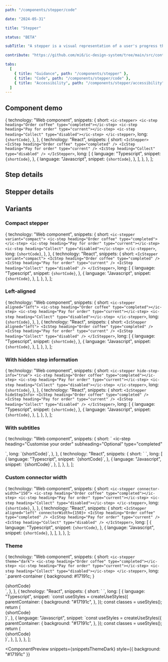 ```yaml
---
path: "/components/stepper/code"

date: "2024-05-31"

title: "Stepper"

status: "BETA"

subTitle: "A stepper is a visual representation of a user's progress through a predefined set of steps in a linear process."

contribute: "https://github.com/mi6/ic-design-system/tree/main/src/content/structured/components/stepper"

tabs:
  [
    { title: "Guidance", path: "/components/stepper" },
    { title: "Code", path: "/components/stepper/code" },
    { title: "Accessibility", path: "/components/stepper/accessibility" },
  ]
---
```



## Component demo

  {
    technology: "Web component",
    snippets: {
      short: `<ic-stepper>
  <ic-step heading="Order coffee" type="completed"></ic-step>
  <ic-step heading="Pay for order" type="current"></ic-step>
  <ic-step heading="Collect" type="disabled"></ic-step>
</ic-stepper>`,
      long: `{shortCode}`,
    },
  },
  {
    technology: "React",
    snippets: {
      short: `<IcStepper>
  <IcStep heading="Order coffee" type="completed" />
  <IcStep heading="Pay for order" type="current" />
  <IcStep heading="Collect" type="disabled" />
</IcStepper>`,
      long: [
        {
          language: "Typescript",
          snippet: `{shortCode}`,
        },
        {
          language: "Javascript",
          snippet: `{shortCode}`,
        },
      ],
    },
  },
];

<ComponentPreview snippets={snippets}>
  <IcStepper>
    <IcStep heading="Order coffee" type="completed" />
    <IcStep heading="Pay for order" type="current" />
    <IcStep heading="Collect" type="disabled" />
  </IcStepper>
</ComponentPreview>

## Step details

<ComponentDetails component="ic-step" />

## Stepper details

<ComponentDetails component="ic-stepper" />

## Variants

### Compact stepper

  {
    technology: "Web component",
    snippets: {
      short: `<ic-stepper variant="compact">
  <ic-step heading="Order coffee" type="completed"></ic-step>
  <ic-step heading="Pay for order" type="current"></ic-step>
  <ic-step heading="Collect" type="disabled"></ic-step>
</ic-stepper>`,
      long: `{shortCode}`,
    },
  },
  {
    technology: "React",
    snippets: {
      short: `<IcStepper variant="compact">
  <IcStep heading="Order coffee" type="completed" />
  <IcStep heading="Pay for order" type="current" />
  <IcStep heading="Collect" type="disabled" />
</IcStepper>`,
      long: [
        {
          language: "Typescript",
          snippet: `{shortCode}`,
        },
        {
          language: "Javascript",
          snippet: `{shortCode}`,
        },
      ],
    },
  },
];

<ComponentPreview snippets={compactStepper}>
  <IcStepper variant="compact">
    <IcStep heading="Order coffee" type="completed" />
    <IcStep heading="Pay for order" type="current" />
    <IcStep heading="Collect" type="disabled" />
  </IcStepper>
</ComponentPreview>

### Left-aligned

  {
    technology: "Web component",
    snippets: {
      short: `<ic-stepper aligned="left">
  <ic-step heading="Order coffee" type="completed"></ic-step>
  <ic-step heading="Pay for order" type="current"></ic-step>
  <ic-step heading="Collect" type="disabled"></ic-step>
</ic-stepper>`,
      long: `{shortCode}`,
    },
  },
  {
    technology: "React",
    snippets: {
      short: `<IcStepper aligned="left">
  <IcStep heading="Order coffee" type="completed" />
  <IcStep heading="Pay for order" type="current" />
  <IcStep heading="Collect" type="disabled" />
</IcStepper>`,
      long: [
        {
          language: "Typescript",
          snippet: `{shortCode}`,
        },
        {
          language: "Javascript",
          snippet: `{shortCode}`,
        },
      ],
    },
  },
];

<ComponentPreview snippets={leftAligned}>
  <IcStepper aligned="left">
    <IcStep heading="Order coffee" type="completed" />
    <IcStep heading="Pay for order" type="current" />
    <IcStep heading="Collect" type="disabled" />
  </IcStepper>
</ComponentPreview>

### With hidden step information

  {
    technology: "Web component",
    snippets: {
      short: `<ic-stepper hide-step-info="true">
  <ic-step heading="Order coffee" type="completed"></ic-step>
  <ic-step heading="Pay for order" type="current"></ic-step>
  <ic-step heading="Collect" type="disabled"></ic-step>
</ic-stepper>`,
      long: `{shortCode}`,
    },
  },
  {
    technology: "React",
    snippets: {
      short: `<IcStepper hideStepInfo>
  <IcStep heading="Order coffee" type="completed" />
  <IcStep heading="Pay for order" type="current" />
  <IcStep heading="Collect" type="disabled" />
</IcStepper>`,
      long: [
        {
          language: "Typescript",
          snippet: `{shortCode}`,
        },
        {
          language: "Javascript",
          snippet: `{shortCode}`,
        },
      ],
    },
  },
];

<ComponentPreview snippets={hiddenStepInfo}>
  <IcStepper hideStepInfo>
    <IcStep heading="Order coffee" type="completed" />
    <IcStep heading="Pay for order" type="current" />
    <IcStep heading="Collect" type="disabled" />
  </IcStepper>
</ComponentPreview>

### With subtitles

  {
    technology: "Web component",
    snippets: {
      short: `<ic-stepper>
  <ic-step heading="Order coffee" type="completed"></ic-step>
  <ic-step 
    heading="Customise your order" 
    subheading="Optional" 
    type="completed" 
  >
  </ic-step>
  <ic-step 
    heading="Pay for order" 
    subheading="We accept all major debit/credit cards" 
    type="current" 
  >
  </ic-step>
  <ic-step heading="Collect" type="disabled"></ic-step>
</ic-stepper>`,
      long: `{shortCode}`,
    },
  },
  {
    technology: "React",
    snippets: {
      short: `<IcStepper>
  <IcStep heading="Order coffee" type="completed" />
  <IcStep 
    heading="Customise your order" 
    subheading="Optional" 
    type="completed" 
  />
  <IcStep 
    heading="Pay for order" 
    subheading="We accept all major debit/credit cards" 
    type="current" 
  />
  <IcStep heading="Collect" type="disabled"/>
</IcStepper>`,
      long: [
        {
          language: "Typescript",
          snippet: `{shortCode}`,
        },
        {
          language: "Javascript",
          snippet: `{shortCode}`,
        },
      ],
    },
  },
];

<ComponentPreview snippets={withSubtitles}>
  <IcStepper>
    <IcStep heading="Order coffee" type="completed" />
    <IcStep
      heading="Customise your order"
      subheading="Optional"
      type="completed"
    />
    <IcStep
      heading="Pay for order"
      subheading="We accept all major debit/credit cards"
      type="current"
    />
    <IcStep heading="Collect" type="disabled" />
  </IcStepper>
</ComponentPreview>

### Custom connector width

  {
    technology: "Web component",
    snippets: {
      short: `<ic-stepper connector-width="150">
  <ic-step heading="Order coffee" type="completed"></ic-step>
  <ic-step heading="Pay for order" type="current"></ic-step>
  <ic-step heading="Collect" type="disabled"></ic-step>
</ic-stepper>`,
      long: `{shortCode}`,
    },
  },
  {
    technology: "React",
    snippets: {
      short: `<IcStepper aligned="left" connectorWidth={150}>
  <IcStep heading="Order coffee" type="completed" />
  <IcStep heading="Pay for order" type="current" />
  <IcStep heading="Collect" type="disabled" />
</IcStepper>`,
      long: [
        {
          language: "Typescript",
          snippet: `{shortCode}`,
        },
        {
          language: "Javascript",
          snippet: `{shortCode}`,
        },
      ],
    },
  },
];

<ComponentPreview snippets={customConnectorWidth}>
  <IcStepper aligned="left" connectorWidth={150}>
    <IcStep heading="Order coffee" type="completed" />
    <IcStep heading="Pay for order" type="current" />
    <IcStep heading="Collect" type="disabled" />
  </IcStepper>
</ComponentPreview>

### Theme

  {
    technology: "Web component",
    snippets: {
      short: `<ic-stepper theme="dark">
  <ic-step heading="Order coffee" type="completed"></ic-step>
  <ic-step heading="Pay for order" type="current"></ic-step>
  <ic-step heading="Collect" type="disabled"></ic-step>
</ic-stepper>`,
      long: `.parent-container {
    background: #17191c;
  }
</style>
<body>
  <div class="parent-container">
    {shortCode}
  </div>`,
    },
  },
  {
    technology: "React",
    snippets: {
      short: `<IcStepper theme="dark">
  <IcStep heading="Order coffee" type="completed" />
  <IcStep heading="Pay for order" type="current" />
  <IcStep heading="Collect" type="disabled" />
</IcStepper>`,
      long: [
        {
          language: "Typescript",
          snippet: `const useStyles = createUseStyles({
  parentContainer: {
    background: "#17191c",
  },
});
const classes = useStyles();
return (
  <div className={classes.parentContainer}>
    {shortCode}
  </div>
)`,
        },
        {
          language: "Javascript",
          snippet: `const useStyles = createUseStyles({
  parentContainer: {
    background: "#17191c",
  },
});
const classes = useStyles();
return (
  <div className={classes.parentContainer}>
    {shortCode}
  </div>
)`,
        },
      ],
    },
  },
];

<ComponentPreview
  snippets={snippetsThemeDark}
  style={{ background: "#17191c" }}
>
  <IcStepper theme="dark">
    <IcStep heading="Order coffee" type="completed" />
    <IcStep heading="Pay for order" type="current" />
    <IcStep heading="Collect" type="disabled" />
  </IcStepper>
</ComponentPreview>
